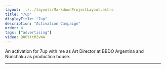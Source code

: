 ```yaml
---
layout: ../../layouts/MarkdownProjectLayout.astro
title: "7up"
displayTitle: "7up"
description: "Activation Campaign"
order: 4
tags: ["advertising"]
video: D06YttMZvWA
---
```


An activation for 7up with me as Art Director at BBDO Argentina
and Nunchaku as production house.

---


<YTiframe video={frontmatter.video} />
